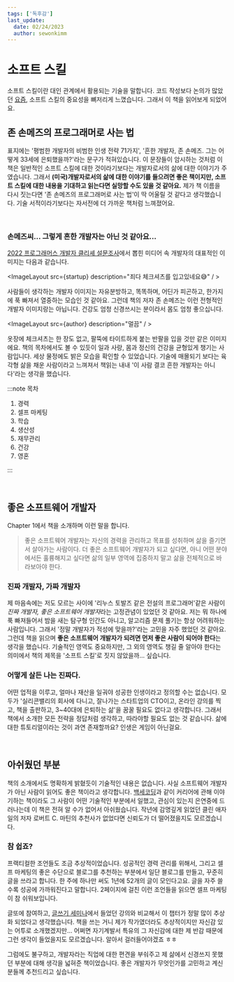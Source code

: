 ```yaml
---
tags: ['독후감']
last_update:
  date: 02/24/2023
  author: sewonkimm
---
```



# 소프트 스킬

소프트 스킬이란 대인 관계에서 활용되는 기술을 말합니다. 코드 작성보다 논의가 많았던 [요즘](../../../blog/review/processTF), 소프트 스킬의 중요성을 뼈저리게 느꼈습니다. 그래서 이 책을 읽어보게 되었어요.

## 존 손메즈의 프로그래머로 사는 법

표지에는 '평범한 개발자의 비범한 인생 전략 71가지', '흔한 개발자, 존 손메즈. 그는 어떻게 33세에 은퇴했을까?'라는 문구가 적혀있습니다. 이 문장들이 암시하는 것처럼 이 책은 일반적인 소프트 스킬에 대한 것이라기보다는 개발자로서의 삶에 대한 이야기가 주였습니다. 그래서 __(미국)개발자로서의 삶에 대한 이야기를 들으려면 좋은 책이지만, 소프트 스킬에 대한 내용을 기대하고 읽는다면 실망할 수도 있을 것 같아요.__ 제가 책 이름을 다시 짓는다면 '존 손메즈의 프로그래머로 사는 법'이 딱 어울릴 것 같다고 생각했습니다. 기술 서적이라기보다는 자서전에 더 가까운 책처럼 느껴졌어요.

<br />

### 손메즈씨... 그렇게 흔한 개발자는 아닌 것 같아요...

[2022 프로그래머스 개발자 클리셰 설문조사](https://programmers.co.kr/pages/2022-dev-cliche-survey)에서 뽑힌 미디어 속 개발자의 대표적인 이미지는 다음과 같습니다.

<ImageLayout src={startup} description="죄다 체크셔츠를 입고있네요😅" / >

사람들이 생각하는 개발자 이미지는 자유분방하고, 똑똑하며, 어딘가 피곤하고, 한가지에 푹 빠져서 열중하는 모습인 것 같아요. 그런데 책의 저자 존 손메즈는 이런 전형적인 개발자 이미지랑는 아닙니다. 건강도 엄청 신경쓰시는 분이라서 몸도 엄청 좋으십니다.

<ImageLayout src={author} description="멀끔" / >

옷장에 체크셔츠는 한 장도 없고, 팔뚝에 타이트하게 붙는 반팔을 입을 것만 같은 이미지에요. 책의 목차에서도 볼 수 있듯이 일과 사랑, 몸과 정신의 건강을 균형있게 챙기는 사람입니다. 세상 물정에도 밝은 모습을 확인할 수 있었습니다. 기술에 매몰되기 보다는 육각형 삶을 채운 사람이라고 느껴져서 책읽는 내내 '이 사람 결코 흔한 개발자는 아니다'라는 생각을 했습니다.

:::note 목차

1. 경력
2. 셀프 마케팅
3. 학습
4. 생산성
5. 재무관리
6. 건강
7. 영혼

:::

<br />

## 좋은 소프트웨어 개발자

Chapter 1에서 책을 소개하며 이런 말을 합니다.

> 좋은 소프트웨어 개발자는 자신의 경력을 관리하고 목표를 성취하며 삶을 즐기면서 살아가는 사람이다. 더 좋은 소프트웨어 개발자가 되고 싶다면, 아니 어떤 분야에서든 훌륭해지고 싶다면 삶의 일부 영역에 집중하지 말고 삶을 전체적으로 바라보아야 한다.

### 진짜 개발자, 가짜 개발자

제 마음속에는 저도 모르는 사이에 '리누스 토발즈 같은 전설의 프로그래머'같은 사람이 *진짜 개발자, 좋은 소프트웨어 개발자*라는 고정관념이 있었던 것 같아요. 저는 뭐 하나에 푹 빠져들어서 밤을 새는 탐구형 인간도 아니고, 알고리즘 문제 풀기는 항상 어려워하는 사람입니다. 그래서 '정말 개발자가 적성에 맞을까?'라는 고민을 자주 했었던 것 같아요. 그런데 책을 읽으며 **좋은 소프트웨어 개발자가 되려면 먼저 좋은 사람이 되어야 한다**는 생각을 했습니다. 기술적인 영역도 중요하지만, 그 외의 영역도 챙길 줄 알아야 한다는 의미에서 책의 제목을 '소프트 스킬'로 짓지 않았을까... 싶습니다.


### 어떻게 살든 나는 진짜다.

어떤 업적을 이루고, 얼마나 재산을 일궈야 성공한 인생이라고 정의할 수는 없습니다. 모두가 '실리콘밸리의 회사에 다니고, 잘나가는 스타트업의 CTO이고, 온라인 강의를 찍고, 책을 출판하고, 3~40대에 은퇴하는 삶'을 꿈꿀 필요도 없다고 생각합니다. 그래서 책에서 소개한 모든 전략을 정답처럼 생각하고, 따라야할 필요도 없는 것 같습니다. 삶에 대한 튜토리얼이라는 것이 과연 존재할까요? 인생은 게임이 아닌걸요.

<br />

## 아쉬웠던 부분

책의 소개에서도 명확하게 밝혔듯이 기술적인 내용은 없습니다. 사실 소프트웨어 개발자가 아닌 사람이 읽어도 좋은 책이라고 생각합니다. [백세코딩](./100coding.md)과 같이 커리어에 관해 이야기하는 책이라도 그 사람이 어떤 기술적인 부분에서 일했고, 관심이 있는지 은연중에 드러나는데 이 책은 전혀 알 수가 없어서 아쉬웠습니다. 작년에 감명깊게 읽었던 클린 애자일의 저자 로버트 C. 마틴의 추천사가 없었다면 신뢰도가 더 떨어졌을지도 모르겠습니다.

### 참 쉽죠?

프랙티컬한 조언들도 조금 추상적이었습니다. 성공적인 경력 관리를 위해서, 그리고 셀프 마케팅의 좋은 수단으로 블로그를 추천하는 부분에서 일단 블로그를 만들고, 꾸준히 글을 쓰라고 합니다. 한 주에 하나만 써도 1년에 52개의 글이 모인다고요. 글을 자주 쓸수록 성공에 가까워진다고 말합니다. 2페이지에 걸친 이런 조언들을 읽으면 셀프 마케팅이 참 쉬워보입니다.

글또에 참여하고, [글쓰기 세미나](../../../blog/writing)에서 들었던 강의와 비교해서 이 챕터가 정말 많이 추상화 되었다고 생각했습니다. 책을 쓰는 거니 제가 작가였더라도 추상적이지만 자신감 있는 어투로 소개했겠지만... 어쩌면 자기계발서 특유의 그 자신감에 대한 제 반감 때문에 그런 생각이 들었을지도 모르겠습니다. 알아서 걸러들어야겠죠 ㅎㅎ



그럼에도 불구하고, 개발자라는 직업에 대한 편견을 부숴주고 제 삶에서 신경쓰지 못했던 부분에 대해 생각을 넓혀준 책이었습니다. 좋은 개발자가 무엇인가를 고민하고 계신 분들께 추천드리고 싶습니다.
